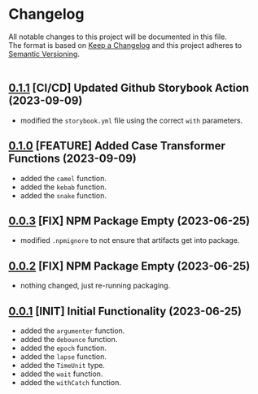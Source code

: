 
<Meta title='overview/changelog' />

# Changelog

All notable changes to this project will be documented in this file.<br/>
The format is based on [Keep a Changelog](http://keepachangelog.com/en/1.0.0/)
and this project adheres to [Semantic Versioning](http://semver.org/spec/v2.0.0.html).<br/><br/>

## [0.1.1](https://github.com/weebuinc/web-kit/tree/v0.1.1) [CI/CD] Updated Github Storybook Action (2023-09-09)

- modified the `storybook.yml` file using the correct `with` parameters.

## [0.1.0](https://github.com/weebuinc/web-kit/tree/v0.1.0) [FEATURE] Added Case Transformer Functions (2023-09-09)

- added the `camel` function.
- added the `kebab` function.
- added the `snake` function.

## [0.0.3](https://github.com/weebuinc/web-kit/tree/v0.0.3) [FIX] NPM Package Empty (2023-06-25)

- modified `.npmignore` to not ensure that artifacts get into package.

## [0.0.2](https://github.com/weebuinc/web-kit/tree/v0.0.2) [FIX] NPM Package Empty (2023-06-25)

- nothing changed, just re-running packaging.

## [0.0.1](https://github.com/weebuinc/web-kit/tree/v0.0.1) [INIT] Initial Functionality (2023-06-25)

- added the `argumenter` function.
- added the `debounce` function.
- added the `epoch` function.
- added the `lapse` function.
- added the `TimeUnit` type.
- added the `wait` function.
- added the `withCatch` function.
